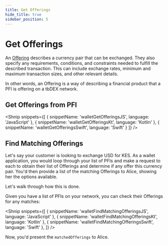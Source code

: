 ```yaml
---
title: Get Offerings
hide_title: true
sidebar_position: 5
---
```


<LanguageSwitcher languages="JavaScript, Kotlin, Swift" />

# Get Offerings

An [Offering](/docs/tbdex/pfi/creating-offerings#offering-object) describes a currency pair that can be exchanged. 
They also specify any requirements, conditions, and constraints needed to fulfill the described transaction. 
This can include exchange rates, minimum and maximum transaction sizes, and other relevant details.

In other words, an Offering is a way of describing a financial product that a PFI is offering on a tbDEX network. 

## Get Offerings from PFI

<Shnip
  snippets={[
    { snippetName: 'walletGetOfferingsJS', language: 'JavaScript' },
    { snippetName: 'walletGetOfferingsKt', language: 'Kotlin' },
    { snippetName: 'walletGetOfferingsSwift', language: 'Swift' }
  ]}
/>


## Find Matching Offerings

Let's say your customer is looking to exchange USD for KES.
As a wallet application, you would loop through your list of PFIs and make a request to each to obtain their list of Offerings and determine if any offer this currency pair.
You'd then provide a list of the matching Offerings to Alice, showing her the options available.

Let's walk through how this is done.

Given you have a list of PFIs on your network, you can check their Offerings for any matches:

<Shnip
  snippets={[
    { snippetName: 'walletFindMatchingOfferingsJS', language: 'JavaScript' },
    { snippetName: 'walletFindMatchingOfferingsKt', language: 'Kotlin' },
    { snippetName: 'walletFindMatchingOfferingsSwift', language: 'Swift' },
  ]}
/>

Now, you'd present the `matchedOfferings` to Alice.